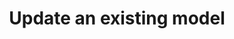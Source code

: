 ---
title: "Update an existing model"
description: "Update an existing model"
openapi: put /api/v1/admin/models/update
deprecated: false
version: "1.0"
---